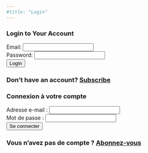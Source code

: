 ```yaml
---
#title: "Login"
---
```


::: {.content-visible when-profile="english"}


### Login to Your Account

<form id="login-form">

<label for="email">Email:</label> <input type="email" id="email" required> <br> <label for="password">Password:</label> <input type="password" id="password" required> <br> <button type="submit">Login</button>

</form>

<p id="login-message">

</p>

### Don't have an account? <a href="payment.qmd">Subscribe</a>


:::


::: {.content-visible when-profile="french"}


### Connexion à votre compte

<form id="login-form">
    <label for="email">Adresse e-mail :</label>
    <input type="email" id="email" required> <br>
    <label for="password">Mot de passe :</label>
    <input type="password" id="password" required> <br>
    <button type="submit">Se connecter</button>
</form>

<p id="login-message"></p>

### Vous n'avez pas de compte ? <a href="payment.qmd">Abonnez-vous</a>

:::




```{=html}
<script>
  const loginForm = document.getElementById('login-form');
  loginForm.addEventListener('submit', async (e) => {
    e.preventDefault();
    const email = document.getElementById('email').value;
    const password = document.getElementById('password').value;

    try {
      const response = await fetch('https://frenchwithkunal-cdf6ea3f88ce.herokuapp.com/api/v1/auth/signin', {
        method: 'POST',
        headers: {
          'Content-Type': 'application/json',
        },
        body: JSON.stringify({ email, password }),
      });

      const data = await response.json();
      if (response.ok) {
        document.getElementById('login-message').innerText = `Welcome, ${data.user.email}!`;
        window.location.href = "dashboard.qmd"; // Redirect to dashboard
      } else {
        document.getElementById('login-message').innerText = data.message;
      }
    } catch (error) {
      document.getElementById('login-message').innerText = "An error occurred. Please try again.";
    }
  });
</script>
```

